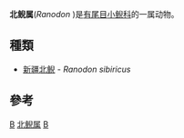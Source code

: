 {{NoteTA|G1=LS}}
{{Automatic taxobox
| taxon = Ranodon 
| authority = Kessler, 1866
}}

'''北鲵属'''(''Ranodon'' )是[[有尾目|有尾目]][[小鲵科|小鲵科]]的一属动物。

== 種類 ==
* [[新疆北鲵|新疆北鲵]] - ''Ranodon sibiricus''

== 參考 ==
{{reflist}}

{{taxonbar}}

[[Category:小鲵科|B]]
[[Category:北鲵属|]]
[[Category:1866年描述的分类群|B]]
